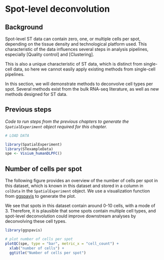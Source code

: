 # Spot-level deconvolution

## Background

Spot-level ST data can contain zero, one, or multiple cells per spot, depending on the tissue density and technological platform used. This characteristic of the data influences several steps in analysis pipelines, especially [Quality control] and [Clustering].

This is also a unique characteristic of ST data, which is distinct from single-cell data, so here we cannot easily apply existing methods from single-cell pipelines.

In this section, we will demonstrate methods to deconvolve cell types per spot. Several methods exist from the bulk RNA-seq literature, as well as new methods designed for ST data.


## Previous steps

*Code to run steps from the previous chapters to generate the `SpatialExperiment` object required for this chapter.*

```r
# LOAD DATA

library(SpatialExperiment)
library(STexampleData)
spe <- Visium_humanDLPFC()
```


## Number of cells per spot

The following figure provides an overview of the number of cells per spot in this dataset, which is known in this dataset and stored in a column in `colData` in the `SpatialExperiment` object. We use a visualization function from [ggspavis](https://bioconductor.org/packages/ggspavis) to generate the plot.

We see that spots in this dataset contain around 0-10 cells, with a mode of 3. Therefore, it is plausible that some spots contain multiple cell types, and spot-level deconvolution could improve downstream analyses by deconvolving these cell types.

```r
library(ggspavis)

# plot number of cells per spot
plotQC(spe, type = "bar", metric_x = "cell_count") + 
  xlab("number of cells") + 
  ggtitle("Number of cells per spot")
```

